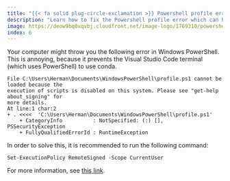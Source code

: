 ```yaml
---
title: "{{< fa solid plug-circle-exclamation >}} Powershell profile error"
description: "Learn how to fix the Powershell profile error which can hamper using Visual Studio Code"
image: https://deow9bq0xqvbj.cloudfront.net/image-logo/1769310/powershell.png
index: 6
---
```


<!---#
Apparently we can link the Powershell logo on our our documentation:
https://learn.microsoft.com/en-us/powershell/scripting/community/digital-art?view=powershell-7.3#microsoft-powershell-logo-and-digital-art-guidelines
-->

Your computer might throw you the following error in Windows PowerShell.
This is annoying, because it prevents the Visual Studio Code terminal
(which uses PowerShell) to use conda.

``` console
File C:\Users\Herman\Documents\WindowsPowerShell\profile.ps1 cannot be loaded because the
execution of scripts is disabled on this system. Please see "get-help about_signing" for
more details.
At line:1 char:2
+ . <<<<  'C:\Users\Herman\Documents\WindowsPowerShell\profile.ps1'
    + CategoryInfo          : NotSpecified: (:) [], PSSecurityException
    + FullyQualifiedErrorId : RuntimeException
```

In order to solve this, it is recommended to run the following command:

``` console
Set-ExecutionPolicy RemoteSigned -Scope CurrentUser
```

For more information, see [this
link](https://stackoverflow.com/questions/4647429/powershell-on-windows-7-set-executionpolicy-for-regular-users/4732316).
